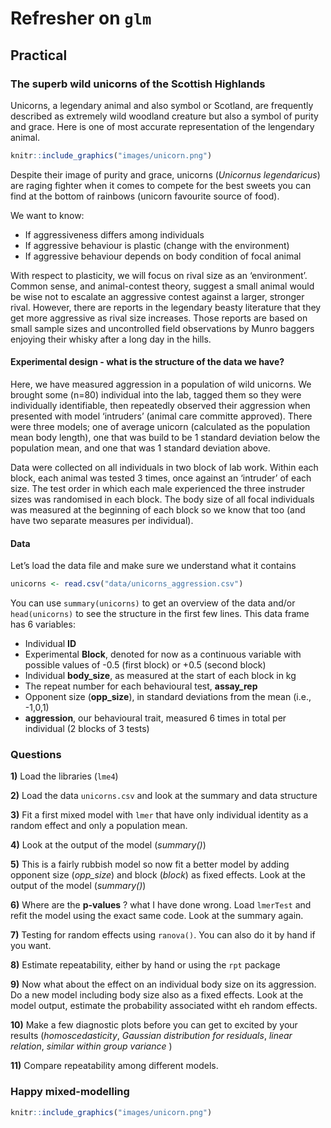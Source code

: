 # Refresher on `glm`

## Practical


### The superb wild unicorns of the Scottish Highlands

Unicorns, a legendary animal and also symbol or Scotland, are frequently described as extremely wild woodland creature but also a symbol of purity and grace. Here is one of most accurate representation of the lengendary animal.

```r
knitr::include_graphics("images/unicorn.png")
```


Despite their image of purity and grace, unicorns (*Unicornus legendaricus*) are raging fighter when it comes to compete for the best sweets you can find at the bottom of rainbows (unicorn favourite source of food).

We want to know:

* If aggressiveness differs among individuals
* If aggressive behaviour is plastic (change with the environment)
* If aggressive behaviour depends on body condition of focal animal
<!-- * If individuals differ in their plasticity -->

With respect to plasticity, we will focus on rival size as an 'environment'. Common sense, and animal-contest theory, suggest a small animal would be wise not to escalate an aggressive contest against a larger, stronger rival. However, there are reports in the legendary beasty literature that they get more aggressive as rival size increases. Those reports are based on small sample sizes and uncontrolled field observations by Munro baggers enjoying their whisky after a long day in the hills.

#### Experimental design -  what is the structure of the data we have?

Here, we have measured aggression in a population of wild unicorns. We brought some (n=80) individual into the lab, tagged them so they were individually identifiable, then repeatedly observed their aggression when presented with  model 'intruders' (animal care committe approved). There were three models; one of average unicorn (calculated as the population mean body length), one that was build to be 1 standard deviation below the population mean, and one that was 1 standard deviation above.

Data were collected on all individuals in two block of lab work. Within each block, each animal was tested 3 times, once against an 'intruder' of each size. The test order in which each male experienced the three instruder sizes was randomised in each block. The body size of all focal individuals was measured at the beginning of each block so we know that too (and have two separate measures per individual).

#### Data

Let's load the data file and make sure we understand what it contains
```r

unicorns <- read.csv("data/unicorns_aggression.csv")

```

You can use `summary(unicorns)` to get an overview of the data and/or `head(unicorns)` to see the structure in the first few lines. This data frame has 6 variables:

* Individual __ID__
* Experimental __Block__, denoted for now as a continuous variable with possible values of -0.5 (first block) or +0.5 (second block)
* Individual __body_size__, as measured at the start of each block in kg
* The repeat number for each behavioural test, __assay_rep__
* Opponent size (__opp_size__), in standard deviations from the mean (i.e., -1,0,1)
* __aggression__, our behavioural trait, measured 6 times in total per individual (2 blocks of 3 tests)


### Questions

**1)** Load the libraries (`lme4`)

**2)** Load the data `unicorns.csv` and look at the summary and data structure

**3)** Fit a first mixed model with `lmer` that have only individual identity as a random effect and only a population mean.

**4)** Look at the output of the model (*summary()*)

**5)** This is a fairly rubbish model so now fit a better model by adding opponent size (*opp_size*) and block (*block*) as fixed effects. Look at the output of the model (*summary()*)

**6)** Where are the **p-values** ? what I have done wrong. Load `lmerTest` and refit the model using the exact same code. Look at the summary again.

**7)** Testing for random effects using `ranova()`. You can also do it by hand if you want.

**8)** Estimate repeatability, either by hand or using the `rpt` package

**9)** Now what about the effect on an individual body size on its aggression. Do a new model including body size also as a fixed effects. Look at the model output, estimate the probability associated witht eh random effects.

**10)** Make a few diagnostic plots before you can get to excited by your results (*homoscedasticity*, *Gaussian distribution for residuals*, *linear relation*, *similar within group variance* )

**11)** Compare repeatability among different models.


### Happy mixed-modelling

```r
knitr::include_graphics("images/unicorn.png")
```